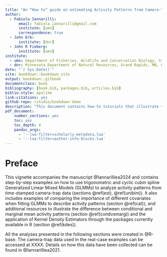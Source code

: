 ```yaml
--- 
title: "An “How to” guide on estimating Activity Patterns from Camera-Trap Data using a Hierarchical Modeling approach:\n tutorials"
author: 
  - Fabiola Iannarilli:
      email: fabiola.iannarilli@gmail.com
      institute: [umn]
      correspondence: true
  - John Erb:
      institute: [dnr] 
  - John R Fieberg:
      institute: [umn]
institute: 
  - umn: Department of Fisheries, Wildlife and Conservation Biology, St. Paul, MN, USA
  - dnr: Minnesota Department of Natural Resources, Grand Rapids, MN, USA
date: "`r Sys.Date()`"
site: bookdown::bookdown_site
output: bookdown::gitbook
documentclass: book
bibliography: [book.bib, packages.bib, articles.bib]
biblio-style: apalike
link-citations: yes
github-repo: rstudio/bookdown-demo
description: "This document contains how-to tutorials that illustrate the use of hierarchical models for the analysis of activity patterns. It accompanies the manuscript Iannarilli et al. 202?."
pdf_document: 
    number_sections: yes
    toc: yes
    toc_depth: 4
    pandoc_args:
      - '--lua-filter=scholarly-metadata.lua'
      - '--lua-filter=author-info-blocks.lua'
---
```






# Preface {#preface}

This vignette accompanies the manuscript @Iannarilliea2024 and contains step-by-step examples on how to use trigonometric and cyclic cubin spline Generalized Linear Mixed Models (GLMMs) to analyze activity patterns from time-stamped camera-trap data (sections \@ref(est), \@ref(unibim)). It also includes examples of comparing the importance of different covariates when fitting GLMMs to describe activity patterns (section \@ref(cat)), and additional resources to illustrate the difference between conditional and marginal mean activity patterns (section \@ref(condvsmarg)) and the application of Kernel Density Estimators through the packages currently available in R (section \@ref(kdes)).

All the analyses presented in the following sections were created in @R-base. The camera-trap data used in the real-case examples can be accessed at XXXX. Details on how this data have been collected can be found in @Iannarilliea2021.
